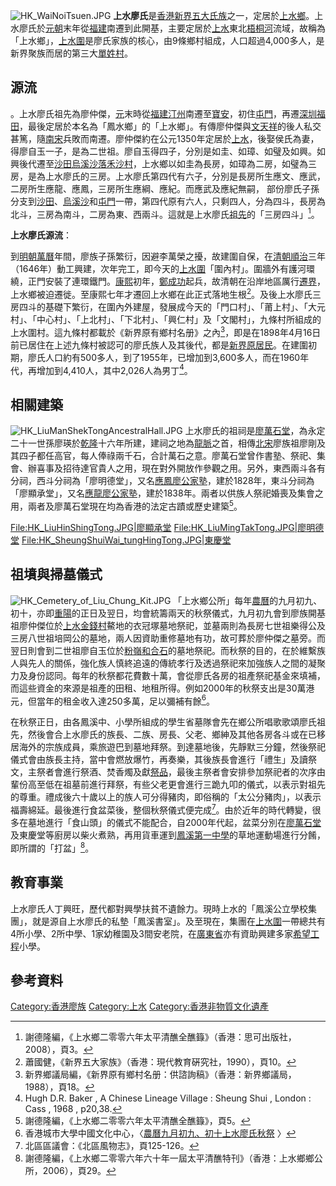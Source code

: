 [[File:HK_WaiNoiTsuen.JPG|thumb]]
'''上水廖氏'''是[[香港|香港]][[新界五大氏族|新界五大氏族]]之一，定居於[[上水鄉|上水鄉]]。上水廖氏於[[元朝|元朝]]末年從[[福建|福建]]南遷到此開基，主要定居於[[上水|上水]]東北[[梧桐河|梧桐河]]流域，故稱為「上水鄉」，[[上水圍|上水圍]]是廖氏家族的核心，由9條鄉村組成，人口超過4,000多人，是新界聚族而居的第三大[[單姓村|單姓村]]。

==源流==
{{or|根據《廖氏族譜》可追溯至[[西晉|西晉]]子璋公開始，是自有文獻以來的源頭。子璋公因武功顯著而封為衛鎮國[[大將軍|大將軍]]，其子孫十分繁衍，散居各地}}。上水廖氏祖先為廖仲傑，[[元朝|元]]末時從[[福建|福建]][[汀州|汀州]]南遷至[[寶安縣|寶安]]，初住[[屯門|屯門]]，再遷[[深圳|深圳]][[福田|福田]]，最後定居於本名為「鳳水鄉」的「上水鄉」。有傳廖仲傑與[[文天祥|文天祥]]的後人私交甚篤，隨[[南宋|南宋]]兵敗而南遷。廖仲傑約在公元1350年定居於[[上水|上水]]，後娶侯氏為妻，得廖自玉一子，是為二世祖。廖自玉得四子，分別是如圭、如璋、如璧及如興。如興後代遷至[[沙田_(香港)|沙田]][[烏溪沙|烏溪沙]][[落禾沙村|落禾沙村]]，上水鄉以如圭為長房，如璋為二房，如璧為三房，是為上水廖氏的三房。上水廖氏第四代有六子，分別是長房所生應文、應武，二房所生應龍、應鳳，三房所生應綱、應紀。而應武及應紀無嗣， 部份廖氏子孫分支到[[沙田區|沙田]]、[[烏溪沙|烏溪沙]]和[[屯門|屯門]]一帶，第四代原有六人，只剩四人，分為四斗，長房為北斗，三房為南斗，二房為東、西兩斗。這就是上水廖氏[[祖先|祖先]]的「三房四斗」<ref>謝德隆編，《上水鄉二零零六年太平清醮全醮籙》（香港：思可出版社，2008），頁3。</ref>。

'''上水廖氏源流'''：
{{familytree/start}}
{{familytree | | | | | | | | | | |仲傑| | | | | | | | | | |仲傑=廖仲傑}}
{{familytree | | | | | | | | | | | |!| | | | | | | | | | | | }}
{{familytree | | | | | | | | | | |自玉| | | | | | | | | | | | |自玉=廖自玉}}
{{familytree | | | | | |,|-|-|-|v|-|^|-|v|-|-|-|.| | | | | | }}
{{familytree | | | | | 如圭| |如璋| |如璧| |如興| | | | | | | |如圭=廖如圭<br />
（上水鄉）|如璋=廖如璋<br />
（上水鄉）|如璧=廖如璧<br />
（上水鄉）|如興=廖如興<br />
（烏溪沙）}}
{{familytree/end}}

到[[明朝|明朝]][[萬曆|萬曆]]年間，廖族子孫繁衍，因避李萬榮之擾，故建圍自保，在[[清朝|清朝]][[順治|順治]]三年（1646年）動工興建，次年完工，即今天的[[上水圍|上水圍]]「圍內村」。圍牆外有護河環繞，正門安裝了連環鐵門。[[康熙|康熙]]初年，[[鄭成功|鄭成功]]起兵，故清朝在沿岸地區厲行[[遷界|遷界]]，上水鄉被迫遷徙。至康熙七年才遷回上水鄉在此正式落地生根<ref>蕭國健，《新界五大家族》（香港：現代教育硏究社，1990），頁10。</ref>。及後上水廖氏三房四斗的基礎下繁衍，在圍內外建屋，發展成今天的「門口村」、「莆上村」、「大元村」、「中心村」、「上北村」、「下北村」、「興仁村」及「文閣村」，九條村所組成的上水圍村。這九條村都載於《新界原有鄉村名册》之內<ref>新界鄉議局編，《新界原有鄉村名册：供諮詢稿》（香港：新界鄉議局，1988），頁18。</ref>，即是在1898年4月16日前已居住在上述九條村被認可的廖氏族人及其後代，都是[[新界原居民|新界原居民]]。在建圍初期，廖氏人口約有500多人，到了1955年，已增加到3,600多人，而在1960年代，再增加到4,410人，其中2,026人為男丁<ref>Hugh D.R. Baker , A Chinese Lineage Village : Sheung Shui , London : Cass , 1968 , p20,38.</ref>。

==相關建築==
[[File:HK_LiuManShekTongAncestralHall.JPG|thumb]]
上水廖氏的祖祠是[[廖萬石堂|廖萬石堂]]，為永定二十一世孫廖瑛於[[乾隆|乾隆]]十六年所建，建祠之地為[[龍脈|龍脈]]之首，相傳[[北宋|北宋]]廖族祖廖剛及其四子都任高官，每人俸祿兩千石，合計萬石之意。廖萬石堂曾作書塾、祭祀、集會、辦喜事及招待達官貴人之用，現在對外開放作參觀之用。另外，東西兩斗各有分祠，西斗分祠為「廖明德堂」，又名[[應鳳廖公家塾|應鳳廖公家塾]]，建於1828年，東斗分祠為「廖顯承堂」，又名[[應龍廖公家塾|應龍廖公家塾]]，建於1838年。兩者以供族人祭祀婚喪及集會之用，兩者及廖萬石堂現在均為香港的法定古蹟或歷史建築<ref>謝德隆編，《上水鄉二零零六年太平清醮全醮籙》，頁5。</ref>。

<gallery>
File:HK_LiuHinShingTong.JPG|廖顯承堂
File:HK_LiuMingTakTong.JPG|廖明德堂
File:HK_SheungShuiWai_tungHingTong.JPG|東慶堂
</gallery>

==祖墳與掃墓儀式==
[[File:HK_Cemetery_of_Liu_Chung_Kit.JPG|thumb]]
「上水鄉公所」每年[[農曆|農曆]]的九月初九、初十，亦即[[重陽|重陽]]的正日及翌日，均會統籌兩天的秋祭儀式，九月初九會到廖族開基祖廖仲傑位於[[上水|上水]][[金錢村|金錢村]]鰲地的衣冠塚墓地祭祀，並墓兩則為長房七世祖樂得公及三房八世祖培岡公的墓地，兩人因資助重修墓地有功，故可葬於廖仲傑之墓旁。而翌日則會到二世祖廖自玉位於[[粉嶺|粉嶺]][[和合石|和合石]]的墓地祭祀。而秋祭的目的，在於維繫族人與先人的關係，強化族人慎終追遠的傳統孝行及透過祭祀來加強族人之間的凝聚力及身份認同。每年的秋祭都花費數十萬，會從廖氏各房的祖產祭祀基金來填補，而這些資金的來源是祖產的田租、地租所得。例如2000年的秋祭支出是30萬港元，但當年的租金收入達250多萬，足以彌補有餘<ref>香港城市大學中國文化中心，〈[http://www.cciv.cityu.edu.hk/website/?redirect=/jiedan/liao/index.php 農曆九月初九、初十上水廖氏秋祭] {{Webarchive|url=https://archive.is/20120801075022/http://www.cciv.cityu.edu.hk/website/?redirect=/jiedan/liao/index.php |date=2012-08-01 }}〉</ref>。

在秋祭正日，由各鳳溪中、小學所組成的學生省墓隊會先在鄉公所唱歌歌頌廖氏祖先，然後會合上水廖氏的族長、二族、房長、父老、鄉紳及其他各房各斗或在已移居海外的宗族成員，乘旅遊巴到墓地拜祭。到達墓地後，先靜默三分鐘，然後祭祀儀式會由族長主持，當中會燃放爆竹，再奏樂，其後族長會進行「禮生」及讀祭文，主祭者會進行祭酒、焚香燭及獻[[祭品|祭品]]，最後主祭者會安排參加祭祀者的次序由輩份高至低在祖墓前進行拜祭，有些父老更會進行三跪九叩的儀式，以表示對祖先的尊重。禮成後六十歲以上的族人可分得豬肉，即俗稱的「太公分豬肉」，以表示福壽綿延。最後進行食盆菜後，整個秋祭儀式便完成<ref>北區區議會：《北區風物志》，頁125-126。</ref>。由於近年的時代轉變，很多在墓地進行「食山頭」的儀式不能配合，自2000年代起，盆菜分別在[[廖萬石堂|廖萬石堂]]及東慶堂等廚房以柴火煮熟，再用貨車運到[[鳳溪第一中學|鳳溪第一中學]]的草地運動場進行分餚，即所謂的「打盆」<ref>謝德隆編，《上水鄉二零零六年六十年一屆太平清醮特刊》（香港：上水鄉鄉公所，2006），頁29。</ref>。

==教育事業==
上水廖氏人丁興旺，歷代都對興學扶貧不遺餘力。現時上水的「鳳溪公立學校集團」，就是源自上水廖氏的私墊「鳳溪書室」。及至現在，集團在[[上水圍|上水圍]]一帶總共有4所小學、2所中學、1家幼稚園及3間安老院，在[[廣東省|廣東省]]亦有資助興建多家[[希望工程|希望工程]]小學。

==參考資料==
{{reflist}}

[[Category:香港廖族|Category:香港廖族]]
[[Category:上水|Category:上水]]
[[Category:香港非物質文化遺產|Category:香港非物質文化遺產]]